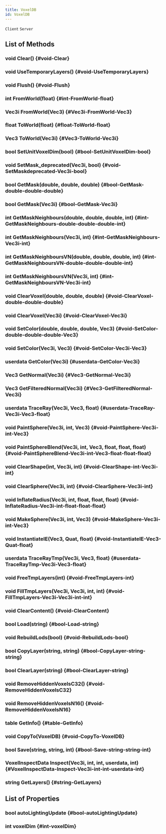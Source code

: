```yaml
---
title: VoxelDB
id: VoxelDB
---
```

`Client`
`Server`

## List of Methods

### void Clear() {#void-Clear}

### void UseTemporaryLayers() {#void-UseTemporaryLayers}

### void Flush() {#void-Flush}

### int FromWorld(float) {#int-FromWorld-float}

### Vec3i FromWorld(Vec3) {#Vec3i-FromWorld-Vec3}

### float ToWorld(float) {#float-ToWorld-float}

### Vec3 ToWorld(Vec3i) {#Vec3-ToWorld-Vec3i}

### bool SetUnitVoxelDim(bool) {#bool-SetUnitVoxelDim-bool}

### void SetMask_deprecated(Vec3i, bool) {#void-SetMaskdeprecated-Vec3i-bool}

### bool GetMask(double, double, double) {#bool-GetMask-double-double-double}

### bool GetMask(Vec3i) {#bool-GetMask-Vec3i}

### int GetMaskNeighbours(double, double, double, int) {#int-GetMaskNeighbours-double-double-double-int}

### int GetMaskNeighbours(Vec3i, int) {#int-GetMaskNeighbours-Vec3i-int}

### int GetMaskNeighboursVN(double, double, double, int) {#int-GetMaskNeighboursVN-double-double-double-int}

### int GetMaskNeighboursVN(Vec3i, int) {#int-GetMaskNeighboursVN-Vec3i-int}

### void ClearVoxel(double, double, double) {#void-ClearVoxel-double-double-double}

### void ClearVoxel(Vec3i) {#void-ClearVoxel-Vec3i}

### void SetColor(double, double, double, Vec3) {#void-SetColor-double-double-double-Vec3}

### void SetColor(Vec3i, Vec3) {#void-SetColor-Vec3i-Vec3}

### userdata GetColor(Vec3i) {#userdata-GetColor-Vec3i}

### Vec3 GetNormal(Vec3i) {#Vec3-GetNormal-Vec3i}

### Vec3 GetFilteredNormal(Vec3i) {#Vec3-GetFilteredNormal-Vec3i}

### userdata TraceRay(Vec3i, Vec3, float) {#userdata-TraceRay-Vec3i-Vec3-float}

### void PaintSphere(Vec3i, int, Vec3) {#void-PaintSphere-Vec3i-int-Vec3}

### void PaintSphereBlend(Vec3i, int, Vec3, float, float, float) {#void-PaintSphereBlend-Vec3i-int-Vec3-float-float-float}

### void ClearShape(int, Vec3i, int) {#void-ClearShape-int-Vec3i-int}

### void ClearSphere(Vec3i, int) {#void-ClearSphere-Vec3i-int}

### void InflateRadius(Vec3i, int, float, float, float) {#void-InflateRadius-Vec3i-int-float-float-float}

### void MakeSphere(Vec3i, int, Vec3) {#void-MakeSphere-Vec3i-int-Vec3}

### void InstantiateIE(Vec3, Quat, float) {#void-InstantiateIE-Vec3-Quat-float}

### userdata TraceRayTmp(Vec3i, Vec3, float) {#userdata-TraceRayTmp-Vec3i-Vec3-float}

### void FreeTmpLayers(int) {#void-FreeTmpLayers-int}

### void FillTmpLayers(Vec3i, Vec3i, int, int) {#void-FillTmpLayers-Vec3i-Vec3i-int-int}

### void ClearContent() {#void-ClearContent}

### bool Load(string) {#bool-Load-string}

### void RebuildLods(bool) {#void-RebuildLods-bool}

### bool CopyLayer(string, string) {#bool-CopyLayer-string-string}

### bool ClearLayer(string) {#bool-ClearLayer-string}

### void RemoveHiddenVoxelsC32() {#void-RemoveHiddenVoxelsC32}

### void RemoveHiddenVoxelsN16() {#void-RemoveHiddenVoxelsN16}

### table GetInfo() {#table-GetInfo}

### void CopyTo(VoxelDB) {#void-CopyTo-VoxelDB}

### bool Save(string, string, int) {#bool-Save-string-string-int}

### VoxelInspectData Inspect(Vec3i, int, int, userdata, int) {#VoxelInspectData-Inspect-Vec3i-int-int-userdata-int}

### string GetLayers() {#string-GetLayers}

## List of Properties

### bool autoLightingUpdate {#bool-autoLightingUpdate}

### int voxelDim {#int-voxelDim}

